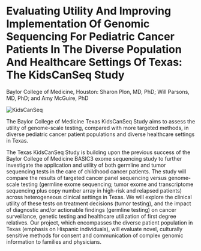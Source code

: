 
<BreadcrumbsProjects />

# Evaluating Utility And Improving Implementation Of Genomic Sequencing For Pediatric Cancer Patients In The Diverse Population And Healthcare Settings Of Texas: The KidsCanSeq Study

<Subheader>
  Baylor College of Medicine, Houston: Sharon Plon, MD, PhD; Will Parsons, MD,
  PhD; and Amy McGuire, PhD
</Subheader>

<Image
  alt="KidsCanSeq"
  src="/consortia/cser/projects/images/bcm.png"
  width={128}
/>

The Baylor College of Medicine Texas KidsCanSeq Study aims to assess the utility of genome-scale testing, compared with more targeted methods, in diverse pediatric cancer patient populations and diverse healthcare settings in Texas.

The Texas KidsCanSeq Study is building upon the previous success of the Baylor College of Medicine BASIC3 exome sequencing study to further investigate the application and utility of both germline and tumor sequencing tests in the care of childhood cancer patients. The study will compare the results of targeted cancer panel sequencing versus genome-scale testing (germline exome sequencing; tumor exome and transcriptome sequencing plus copy number array in high-risk and relapsed patients) across heterogeneous clinical settings in Texas. We will explore the clinical utility of these tests on treatment decisions (tumor testing), and the impact of diagnostic and/or actionable findings (germline testing) on cancer surveillance, genetic testing and healthcare utilization of first degree relatives. Our project, which encompasses the diverse patient population in Texas (emphasis on Hispanic individuals), will evaluate novel, culturally sensitive methods for consent and communication of complex genomic information to families and physicians.
